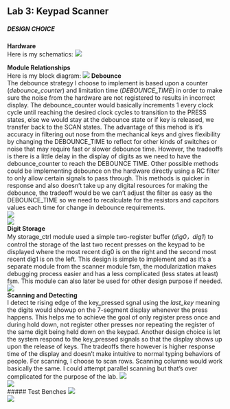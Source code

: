## Lab 3: Keypad Scanner

##### DESIGN CHOICE<br>
**Hardware**<br>
Here is my schematics:
![](images\lab3schematics.jpg)

**Module Relationships**<br>
Here is my block diagram:
![](\images\lab3blockdiagram.jpg)
**Debounce**<br>
The debounce strategy I choose to implement is based upon a counter (*debounce_counter*) and limitation time (*DEBOUNCE_TIME*) in order to make sure the noise from the hardware are not registered to results in incorrect display. The debounce_counter would basically increments 1 every clock cycle until reaching the desired clock cycles to transition to the PRESS states, else we would stay at the debounce state or if key is released, we transfer back to the SCAN states. The advantage of this mehod is it's accuracy in filtering out nose from the mechanical keys and gives flexibility by changing the DEBOUNCE_TIME to reflect for other kinds of switches or noise that may require fast or slower debounce time. However, the tradeoffs is there is a little delay in the display of digits as we need to have the debounce_counter to reach the DEBOUNCE TIME. Other possible methods could be implementing debounce on the hardware directly using a RC filter to only allow certain signals to pass through. This methods is quicker in response and also doesn't take up any digital resources for making the debounce, the tradeoff would be we can't adjust the filter as easy as the DEBOUNCE_TIME so we need to recalculate for the resistors and capcitors values each time for change in debounce requirements.<br>
![](images\fsmscanner.jpg)<br>
![](images\fsmscannertable.jpg)<br>
**Digit Storage**<br>
My storage_ctrl module used a simple two-register buffer (*dig0，dig1*) to control the storage of the last two recent presses on the keypad to be displayed where the most recent dig0 is on the right and the second most recent dig1 is on the left. This design is simple to implement and as it's a separate module from the scanner module fsm, the modularization makes debugging process easier and has a less complicated (less states at least) fsm. This module can also later be used for other design purpose if needed. <br>
![](images\lab3storage.jpg)<br>
**Scanning and Detecting**<br>
I detect te rising edge of the key_pressed sgnal using the *last_key* meaning the digits would showup on the 7-segment display whenever the press happens. This helps me to achieve the goal of only register press once and during hold down, not register other presses nor repeating the register of the same digit being held down on the keypad. Another design choice is let the system respond to the key_pressed signals so that the display shows up upon the release of keys. The tradeoffs there however is higher response time of the display and doesn't make intuitive to normal typing behaviors of people. For scanning, I choose to scan rows. Scanning columns would work basically the same. I could attempt parallel scanning but that's over complicated for the purpose of the lab.
![](images\fsmscanrows.jpg)<br>
![](images\fsmrowscanntable.jpg)<br>
##### Test Benches
![](images\testbenchtop.jpg)<br>
![](images\testbenchwithoutsyncindividual.jpg)<br>
